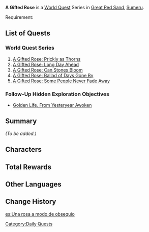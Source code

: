 {{Meta
|missing_summary = yes
}}
{{Chapter Infobox
|type            = World
|region          = Sumeru
|prev            = The Exile (World Quest Series)
}}
'''A Gifted Rose''' is a [[World Quest]] Series in [[Great Red Sand]], [[Sumeru]].

Requirement: {{Quest|The Exile (World Quest Series)|display=fullSentence|requirements=1}}

==List of Quests==
===World Quest Series===
# [[A Gifted Rose: Prickly as Thorns]]
# [[A Gifted Rose: Long Day Ahead]]
# [[A Gifted Rose: Can Stones Bloom]]
# [[A Gifted Rose: Ballad of Days Gone By]]
# [[A Gifted Rose: Some People Never Fade Away]]

===Follow-Up Hidden Exploration Objectives===
* [[Golden Life, From Yesteryear Awoken]]

==Summary==
''(To be added.)''

==Characters==
{{Character Appearances|A Gifted Rose Chapter|type=Chapter}}

==Total Rewards==
{{Quest Rewards List|A Gifted Rose Chapter Quests}}

==Other Languages==
{{Other Languages
|en      = A Gifted Rose
|zhs     = 献给某人的蔷薇
|zhs_rm  = Xiàngěi Mǒurén de Qiángwēi
|zht     = 獻給某人的薔薇
|zht_rm  = Xiàngěi Mǒurén de Qiángwéi
|zh_tl   = A Rose Gifted to Someone
|ja      = 或る人への薔薇
|ja_rm   = Aru Hito he no Bara
|ja_tl   = A Rose for Someone
|ko      = 누군가에게 선물한 장미
|ko_rm   = Nugungaege Seonmulhan Jangmi
|ko_tl   = A Rose Which Gifted Someone
|es      = Una rosa a modo de obsequio
|es_tl   = A Rose as a Gift
|fr      = Une rose en cadeau
|fr_tl   = A Rose as a Gift
|ru      = Подаренная роза
|ru_tl   = A Gifted Rose
|th      = กุหลาบแด่ใครบางคน
|th_rm   = Kulap dae Khrai Bang Khon
|th_tl   = A Rose for Someone
|vi      = Tường Vi Tặng Ai Đó
|vi_tl   = A Rose Gifted to Someone
|de      = Rose für jemanden
|de_tl   = Rose for Someone
|id      = Mawar Persembahan 'Tuk Seseorang
|id_tl   = Roses Offering For Someone
|pt      = Uma Rosa para Alguém
|pt_tl   = 
|tr      = Güllerin Hatırası
|tr_tl   = 
|it      = Una rosa in dono
|it_tl   = A Rose as a Gift
}}

==Change History==
{{Change History|3.1}}

[[es:Una rosa a modo de obsequio]]
[[Category:Daily Quests]]